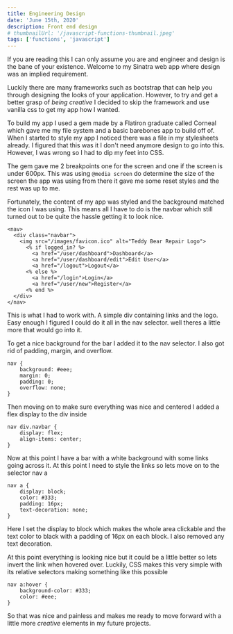 ---
title: Engineering Design
date: 'June 15th, 2020'
description: Front end design
# thumbnailUrl: '/javascript-functions-thumbnail.jpeg'
tags: ['functions', 'javascript']
---

If you are reading this I can only assume you are and engineer and design is the bane of your existence. Welcome to my Sinatra web app where design was an implied requirement.

Luckily there are many frameworks such as bootstrap that can help you through designing the looks of your application. However, to try and get a better grasp of *being creative* I decided to skip the framework and use vanilla css to get my app how I wanted.

To build my app I used a gem made by a Flatiron graduate called Corneal which gave me my file system and a basic barebones app to build off of. When I started to style my app I noticed there was a file in my stylesheets already. I figured that this was it I don't need anymore design to go into this. However, I was wrong so I had to dip my feet into CSS.

The gem gave me 2 breakpoints one for the screen and one if the screen is under 600px. This was using `@media screen` do determine the size of the screen the app was using from there it gave me some reset styles and the rest was up to me.

Fortunately, the content of my app was styled and the background matched the icon I was using. This means all I have to do is the navbar which still turned out to be quite the hassle getting it to look nice.

```
<nav>
  <div class="navbar">
    <img src="/images/favicon.ico" alt="Teddy Bear Repair Logo">
      <% if logged_in? %>
        <a href="/user/dashboard">Dashboard</a>
        <a href="/user/dashboard/edit">Edit User</a>
        <a href="/logout">Logout</a>
      <% else %>
        <a href="/login">Login</a>
        <a href="/user/new">Register</a>
      <% end %>
  </div>
</nav>
```

This is what I had to work with. A simple div containing links and the logo. Easy enough I figured I could do it all in the nav selector. well theres a little more that would go into it.

To get a nice background for the bar I added it to the nav selector. I also got rid of padding, margin, and overflow.

```
nav {
    background: #eee;
    margin: 0;
    padding: 0;
    overflow: none;
}
```
	
Then moving on to make sure everything was nice and centered I added a flex display to the div inside
	
```
nav div.navbar {
    display: flex;
    align-items: center;
}
```

Now at this point I have a bar with a white background with some links going across it. At this point I need to style the links so lets move on to the selector nav a

```
nav a {
    display: block;
    color: #333;
    padding: 16px;
    text-decoration: none;
}
```

Here I set the display to block which makes the whole area clickable and the text color to black with a padding of 16px on each block. I also removed any text decoration.

At this point everything is looking nice but it could be a little better so lets invert the link when hovered over. Luckily, CSS makes this very simple with its relative selectors making something like this possible 

```
nav a:hover {
    background-color: #333;
    color: #eee;
}
```

So that was nice and painless and makes me ready to move forward with a little more *creative* elements in my future projects.
